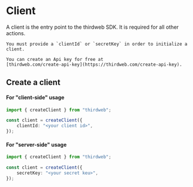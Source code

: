 
# Client

A client is the entry point to the thirdweb SDK. It is required for all other actions.

<Callout title="Api Key" variant="info">

    You must provide a `clientId` or `secretKey` in order to initialize a client.

    You can create an Api key for free at
    [thirdweb.com/create-api-key](https://thirdweb.com/create-api-key).

</Callout>

## Create a client

#### For "client-side" usage

```ts
import { createClient } from "thirdweb";

const client = createClient({
	clientId: "<your client id>",
});
```

#### For "server-side" usage

```ts
import { createClient } from "thirdweb";

const client = createClient({
	secretKey: "<your secret keu>",
});
```
